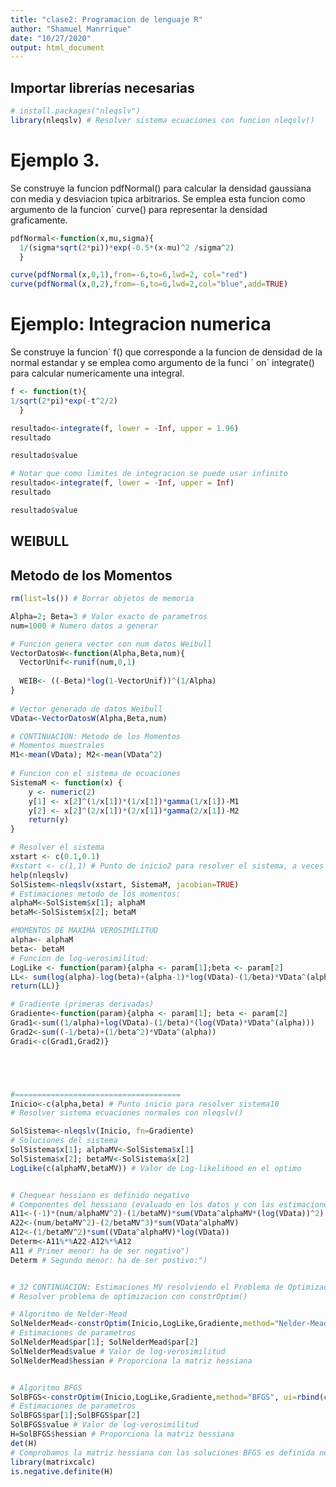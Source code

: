 ```yaml
---
title: "clase2: Programacion de lenguaje R"
author: "Shamuel Manrrique"
date: "10/27/2020"
output: html_document
---
```


## Importar librerías necesarias
```r
# install.packages("nleqslv")
library(nleqslv) # Resolver sistema ecuaciones con funcion nleqslv()
```


# Ejemplo 3. 

Se construye la funcion pdfNormal() para calcular la densidad gaussiana con media y desviacion tıpica arbitrarios. Se emplea esta funcion como argumento de la funcion´ curve() para representar la densidad graficamente. 


```r
pdfNormal<-function(x,mu,sigma){
  1/(sigma*sqrt(2*pi))*exp(-0.5*(x-mu)^2 /sigma^2)
  }

curve(pdfNormal(x,0,1),from=-6,to=6,lwd=2, col="red")
curve(pdfNormal(x,0,2),from=-6,to=6,lwd=2,col="blue",add=TRUE)

```

# Ejemplo: Integracion numerica 

Se construye la funcion´ f() que corresponde a la funcion de densidad de la normal estandar y se emplea como argumento de la funci ´ on´ integrate() para
calcular numericamente una integral. 

```r
f <- function(t){
1/sqrt(2*pi)*exp(-t^2/2)
  }

resultado<-integrate(f, lower = -Inf, upper = 1.96)
resultado

resultado$value

# Notar que como limites de integracion se puede usar infinito
resultado<-integrate(f, lower = -Inf, upper = Inf)
resultado

resultado$value
```










## WEIBULL
## Metodo de los Momentos
```r

rm(list=ls()) # Borrar objetos de memoria

Alpha=2; Beta=3 # Valor exacto de parametros
num=1000 # Numero datos a generar

# Funcion genera vector con num datos Weibull
VectorDatosW<-function(Alpha,Beta,num){
  VectorUnif<-runif(num,0,1)
  
  WEIB<- ((-Beta)*log(1-VectorUnif))^(1/Alpha)
}
  
# Vector generado de datos Weibull
VData<-VectorDatosW(Alpha,Beta,num)

# CONTINUACION: Metodo de los Momentos
# Momentos muestrales
M1<-mean(VData); M2<-mean(VData^2)
  
# Funcion con el sistema de ecuaciones
SistemaM <- function(x) {
    y <- numeric(2)
    y[1] <- x[2]^(1/x[1])*(1/x[1])*gamma(1/x[1])-M1
    y[2] <- x[2]^(2/x[1])*(2/x[1])*gamma(2/x[1])-M2
    return(y) 
}

# Resolver el sistema
xstart <- c(0.1,0.1) 
#xstart <- c(1,1) # Punto de inicio2 para resolver el sistema, a veces cambiar el punto de inicio 
help(nleqslv)
SolSistem<-nleqslv(xstart, SistemaM, jacobian=TRUE)
# Estimaciones metodo de los momentos:
alphaM<-SolSistem$x[1]; alphaM
betaM<-SolSistem$x[2]; betaM

```
```r
#MOMENTOS DE MAXIMA VEROSIMILITUD
alpha<- alphaM
beta<- betaM
# Funcion de log-verosimilitud:
LogLike <- function(param){alpha <- param[1];beta <- param[2]
LL<- sum(log(alpha)-log(beta)+(alpha-1)*log(VData)-(1/beta)*VData^(alpha))
return(LL)}

# Gradiente (primeras derivadas)
Gradiente<-function(param){alpha <- param[1]; beta <- param[2]
Grad1<-sum((1/alpha)+log(VData)-(1/beta)*(log(VData)*VData^(alpha)))
Grad2<-sum((-1/beta)+(1/beta^2)*VData^(alpha))
Gradi<-c(Grad1,Grad2)}





#=====================================
Inicio<-c(alpha,beta) # Punto inicio para resolver sistema10
# Resolver sistema ecuaciones normales con nleqslv()

SolSistema<-nleqslv(Inicio, fn=Gradiente)
# Soluciones del sistema
SolSistema$x[1]; alphaMV<-SolSistema$x[1]
SolSistema$x[2]; betaMV<-SolSistema$x[2]
LogLike(c(alphaMV,betaMV)) # Valor de Log-likelihood en el optimo


# Chequear hessiano es definido negativo
# Componentes del hessiano (evaluado en los datos y con las estimaciones MV)
A11<-(-1)*(num/alphaMV^2)-(1/betaMV)*sum(VData^alphaMV*(log(VData))^2)
A22<-(num/betaMV^2)-(2/betaMV^3)*sum(VData^alphaMV)
A12<-(1/betaMV^2)*sum((VData^alphaMV)*log(VData))
Determ<-A11%*%A22-A12%*%A12
A11 # Primer menor: ha de ser negativo")
Determ # Segundo menor: ha de ser postivo:")


# 32 CONTINUACION: Estimaciones MV resolviendo el Problema de Optimizacion
# Resolver problema de optimizacion con constrOptim()

# Algoritmo de Nelder-Mead
SolNelderMead<-constrOptim(Inicio,LogLike,Gradiente,method="Nelder-Mead", ui=rbind(c(1,0), c(0,1)), ci=c(0,0), control=list(fnscale=-1),hessian=TRUE)
# Estimaciones de parametros
SolNelderMead$par[1]; SolNelderMead$par[2]
SolNelderMead$value # Valor de log-verosimilitud
SolNelderMead$hessian # Proporciona la matriz hessiana


# Algoritmo BFGS
SolBFGS<-constrOptim(Inicio,LogLike,Gradiente,method="BFGS", ui=rbind(c(1,0), c(0,1)), ci=c(0,0), control=list(fnscale=-1),hessian=TRUE)
# Estimaciones de parametros
SolBFGS$par[1];SolBFGS$par[2]
SolBFGS$value # Valor de log-verosimilitud
H=SolBFGS$hessian # Proporciona la matriz hessiana
det(H)
# Comprobamos la matriz hessiana con las soluciones BFGS es definida negativa
library(matrixcalc)
is.negative.definite(H)

```

